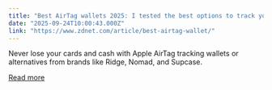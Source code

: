 ```yaml
---
title: "Best AirTag wallets 2025: I tested the best options to track your cards and cash"
date: "2025-09-24T10:00:43.000Z"
link: "https://www.zdnet.com/article/best-airtag-wallet/"
---
```


Never lose your cards and cash with Apple AirTag tracking wallets or alternatives from brands like Ridge, Nomad, and Supcase.

[Read more](https://www.zdnet.com/article/best-airtag-wallet/)
